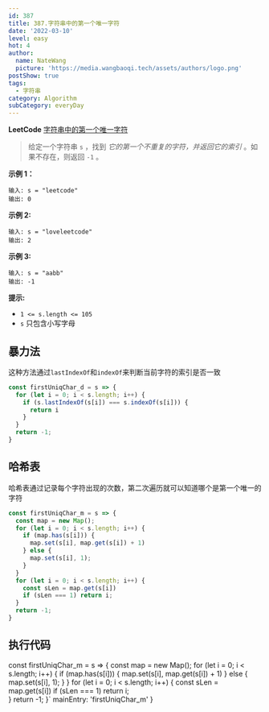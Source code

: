 ```yaml
---
id: 387
title: 387.字符串中的第一个唯一字符
date: '2022-03-10'
level: easy
hot: 4
author:
  name: NateWang
  picture: 'https://media.wangbaoqi.tech/assets/authors/logo.png'
postShow: true
tags:
  - 字符串
category: Algorithm
subCategory: everyDay
---
```


**LeetCode** [字符串中的第一个唯一字符](https://leetcode-cn.com/problems/first-unique-character-in-a-string/description/)

> 给定一个字符串 `s` ，找到 *它的第一个不重复的字符，并返回它的索引* 。如果不存在，则返回 `-1` 。

**示例 1：**

```
输入: s = "leetcode"
输出: 0
```

**示例 2:**

```
输入: s = "loveleetcode"
输出: 2
```

**示例 3:**

```
输入: s = "aabb"
输出: -1
```

**提示:**

- `1 <= s.length <= 105`
- `s` 只包含小写字母

## 暴力法

这种方法通过`lastIndexOf`和`indexOf`来判断当前字符的索引是否一致

```js
const firstUniqChar_d = s => {
  for (let i = 0; i < s.length; i++) {
    if (s.lastIndexOf(s[i]) === s.indexOf(s[i])) {
      return i
    }   
  }
  return -1;
}
```

## 哈希表

哈希表通过记录每个字符出现的次数，第二次遍历就可以知道哪个是第一个唯一的字符

```js
const firstUniqChar_m = s => {
  const map = new Map();
  for (let i = 0; i < s.length; i++) {
    if (map.has(s[i])) {
      map.set(s[i], map.get(s[i]) + 1)
    } else {
      map.set(s[i], 1);
    }
  }
  for (let i = 0; i < s.length; i++) {
    const sLen = map.get(s[i])
    if (sLen === 1) return i;   
  }
  return -1;
}
```


## 执行代码

const firstUniqChar_m = s => {
  const map = new Map();
  for (let i = 0; i < s.length; i++) {
    if (map.has(s[i])) {
      map.set(s[i], map.get(s[i]) + 1)
    } else {
      map.set(s[i], 1);
    }
  }
  for (let i = 0; i < s.length; i++) {
    const sLen = map.get(s[i])
    if (sLen === 1) return i;   
  }
  return -1;
}`
  mainEntry: 'firstUniqChar_m'
}

<PlayGround js={js} mode='algo' options={options}/> 
